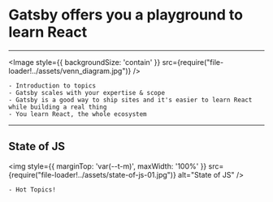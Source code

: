 

# Gatsby offers you a playground to learn React

---

<Image style={{ backgroundSize: 'contain' }} src={require("file-loader!../assets/venn_diagram.jpg")} />

```notes
- Introduction to topics
- Gatsby scales with your expertise & scope
- Gatsby is a good way to ship sites and it's easier to learn React while building a real thing
- You learn React, the whole ecosystem
```

---

## State of JS

<img style={{ marginTop: 'var(--t-m)', maxWidth: '100%' }} src={require("file-loader!../assets/state-of-js-01.jpg")} alt="State of JS" />

```notes
- Hot Topics!
```